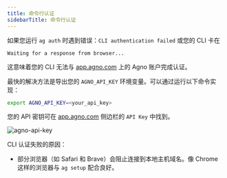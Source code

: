 ```yaml
---
title: 命令行认证
sidebarTitle: 命令行认证
---
```

如果您运行 `ag auth` 时遇到错误：`CLI authentication failed` 或您的 CLI 卡在

```
Waiting for a response from browser...
```

这意味着您的 CLI 无法与 [app.agno.com](https://app.agno.com) 上的 Agno 账户完成认证。

最快的解决方法是导出您的 `AGNO_API_KEY` 环境变量。可以通过运行以下命令实现：

```bash
export AGNO_API_KEY=<your_api_key>
```

您的 API 密钥可在 [app.agno.com](https://app.agno.com/settings) 侧边栏的 `API Key` 中找到。

<img src="/images/cli-faq.png" alt="agno-api-key" width={600}/>

CLI 认证失败的原因：

- 部分浏览器（如 Safari 和 Brave）会阻止连接到本地主机域名。像 Chrome 这样的浏览器与 `ag setup` 配合良好。